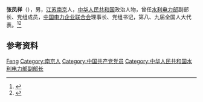 '''张凤祥'''（{{bd|1929年|2月|2016年|4月3日}}），男，[[江苏|江苏]][[南京|南京]]人，[[中华人民共和国|中华人民共和国]]政治人物，曾任[[中华人民共和国水利电力部|水利电力部]]副部长、党组成员，[[中国电力企业联合会|中国电力企业联合会]]理事长、党组书记，第八、九届全国人大代表。<ref>{{Cite book|title=中华人民共和国职官志|author=何虎生, 李耀东, 向常福主编|publisher=中国社会出版社|year=2003|isbn=9787800883934|location=北京|pages=}}</ref><ref>{{Cite web|title=87岁原水利电力部副部长、中电联原理事长张凤祥逝世|url=https://www.thepaper.cn/newsDetail_forward_1458127|accessdate=2021-03-06|work=澎湃新闻|archive-date=2016-04-20|archive-url=https://web.archive.org/web/20160420072549/http://www.thepaper.cn/newsDetail_forward_1458127|dead-url=no}}</ref>

== 参考资料 ==
{{reflist}}

{{Authority control}}
{{DEFAULTSORT:Zhang张}}
[[Category:张姓|Feng]]
[[Category:南京人|Category:南京人]]
[[Category:中国共产党党员|Category:中国共产党党员]]
[[Category:中华人民共和国水利电力部副部长|Category:中华人民共和国水利电力部副部长]]

{{中国人物小作品}}